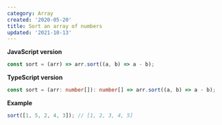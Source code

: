 ```yaml
---
category: Array
created: '2020-05-20'
title: Sort an array of numbers
updated: '2021-10-13'
---
```


**JavaScript version**

```js sort.js
const sort = (arr) => arr.sort((a, b) => a - b);
```

**TypeScript version**

```ts sort.ts
const sort = (arr: number[]): number[] => arr.sort((a, b) => a - b);
```

**Example**

```js example.js
sort([1, 5, 2, 4, 3]); // [1, 2, 3, 4, 5]
```
